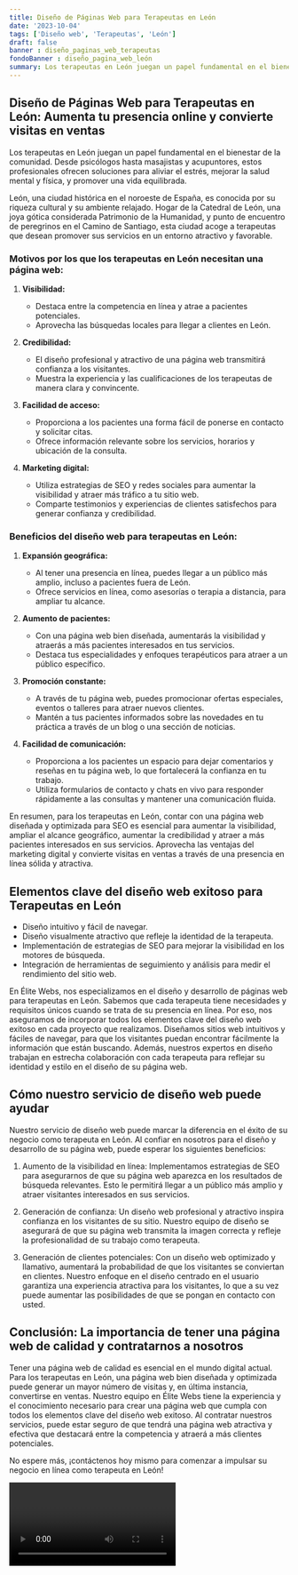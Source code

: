 ```yaml
---
title: Diseño de Páginas Web para Terapeutas en León
date: '2023-10-04'
tags: ['Diseño web', 'Terapeutas', 'León']
draft: false
banner : diseño_paginas_web_terapeutas
fondoBanner : diseño_pagina_web_león
summary: Los terapeutas en León juegan un papel fundamental en el bienestar de la comunidad. Desde psicólogos hasta masajistas y acupuntores, estos profesionales ofrecen soluciones para aliviar el estrés, mejorar la salud mental y física, y promover una vida equilibrada.
---
```


## Diseño de Páginas Web para Terapeutas en León: Aumenta tu presencia online y convierte visitas en ventas

Los terapeutas en León juegan un papel fundamental en el bienestar de la comunidad. Desde psicólogos hasta masajistas y acupuntores, estos profesionales ofrecen soluciones para aliviar el estrés, mejorar la salud mental y física, y promover una vida equilibrada.

León, una ciudad histórica en el noroeste de España, es conocida por su riqueza cultural y su ambiente relajado. Hogar de la Catedral de León, una joya gótica considerada Patrimonio de la Humanidad, y punto de encuentro de peregrinos en el Camino de Santiago, esta ciudad acoge a terapeutas que desean promover sus servicios en un entorno atractivo y favorable.

### Motivos por los que los terapeutas en León necesitan una página web:

1. **Visibilidad:**
   - Destaca entre la competencia en línea y atrae a pacientes potenciales.
   - Aprovecha las búsquedas locales para llegar a clientes en León.

2. **Credibilidad:**
   - El diseño profesional y atractivo de una página web transmitirá confianza a los visitantes.
   - Muestra la experiencia y las cualificaciones de los terapeutas de manera clara y convincente.

3. **Facilidad de acceso:**
   - Proporciona a los pacientes una forma fácil de ponerse en contacto y solicitar citas.
   - Ofrece información relevante sobre los servicios, horarios y ubicación de la consulta.

4. **Marketing digital:**
   - Utiliza estrategias de SEO y redes sociales para aumentar la visibilidad y atraer más tráfico a tu sitio web.
   - Comparte testimonios y experiencias de clientes satisfechos para generar confianza y credibilidad.

### Beneficios del diseño web para terapeutas en León:

1. **Expansión geográfica:**
   - Al tener una presencia en línea, puedes llegar a un público más amplio, incluso a pacientes fuera de León.
   - Ofrece servicios en línea, como asesorías o terapia a distancia, para ampliar tu alcance.

2. **Aumento de pacientes:**
   - Con una página web bien diseñada, aumentarás la visibilidad y atraerás a más pacientes interesados en tus servicios.
   - Destaca tus especialidades y enfoques terapéuticos para atraer a un público específico.

3. **Promoción constante:**
   - A través de tu página web, puedes promocionar ofertas especiales, eventos o talleres para atraer nuevos clientes.
   - Mantén a tus pacientes informados sobre las novedades en tu práctica a través de un blog o una sección de noticias.

4. **Facilidad de comunicación:**
   - Proporciona a los pacientes un espacio para dejar comentarios y reseñas en tu página web, lo que fortalecerá la confianza en tu trabajo.
   - Utiliza formularios de contacto y chats en vivo para responder rápidamente a las consultas y mantener una comunicación fluida.

En resumen, para los terapeutas en León, contar con una página web diseñada y optimizada para SEO es esencial para aumentar la visibilidad, ampliar el alcance geográfico, aumentar la credibilidad y atraer a más pacientes interesados en sus servicios. Aprovecha las ventajas del marketing digital y convierte visitas en ventas a través de una presencia en línea sólida y atractiva.

<GifSeo />

<Cta />

## Elementos clave del diseño web exitoso para Terapeutas en León

- Diseño intuitivo y fácil de navegar.
- Diseño visualmente atractivo que refleje la identidad de la terapeuta.
- Implementación de estrategias de SEO para mejorar la visibilidad en los motores de búsqueda.
- Integración de herramientas de seguimiento y análisis para medir el rendimiento del sitio web.

En Élite Webs, nos especializamos en el diseño y desarrollo de páginas web para terapeutas en León. Sabemos que cada terapeuta tiene necesidades y requisitos únicos cuando se trata de su presencia en línea. Por eso, nos aseguramos de incorporar todos los elementos clave del diseño web exitoso en cada proyecto que realizamos. Diseñamos sitios web intuitivos y fáciles de navegar, para que los visitantes puedan encontrar fácilmente la información que están buscando. Además, nuestros expertos en diseño trabajan en estrecha colaboración con cada terapeuta para reflejar su identidad y estilo en el diseño de su página web. 

## Cómo nuestro servicio de diseño web puede ayudar

Nuestro servicio de diseño web puede marcar la diferencia en el éxito de su negocio como terapeuta en León. Al confiar en nosotros para el diseño y desarrollo de su página web, puede esperar los siguientes beneficios:

1. Aumento de la visibilidad en línea: Implementamos estrategias de SEO para asegurarnos de que su página web aparezca en los resultados de búsqueda relevantes. Esto le permitirá llegar a un público más amplio y atraer visitantes interesados en sus servicios.

2. Generación de confianza: Un diseño web profesional y atractivo inspira confianza en los visitantes de su sitio. Nuestro equipo de diseño se asegurará de que su página web transmita la imagen correcta y refleje la profesionalidad de su trabajo como terapeuta.

3. Generación de clientes potenciales: Con un diseño web optimizado y llamativo, aumentará la probabilidad de que los visitantes se conviertan en clientes. Nuestro enfoque en el diseño centrado en el usuario garantiza una experiencia atractiva para los visitantes, lo que a su vez puede aumentar las posibilidades de que se pongan en contacto con usted.

## Conclusión: La importancia de tener una página web de calidad y contratarnos a nosotros

Tener una página web de calidad es esencial en el mundo digital actual. Para los terapeutas en León, una página web bien diseñada y optimizada puede generar un mayor número de visitas y, en última instancia, convertirse en ventas. Nuestro equipo en Élite Webs tiene la experiencia y el conocimiento necesario para crear una página web que cumpla con todos los elementos clave del diseño web exitoso. Al contratar nuestros servicios, puede estar seguro de que tendrá una página web atractiva y efectiva que destacará entre la competencia y atraerá a más clientes potenciales.

No espere más, ¡contáctenos hoy mismo para comenzar a impulsar su negocio en línea como terapeuta en León!

<Video />

<CtaBot job='Terapeutas' city='León'/>

<Gmaps query='León+españa+maps' />